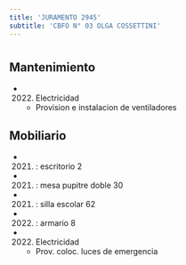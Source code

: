 ```yaml
---
title: 'JURAMENTO 2945'
subtitle: 'CBFO N° 03 OLGA COSSETTINI'
---
```


#


## Mantenimiento

*  (2022) Electricidad 
    + Provision e instalacion de ventiladores


## Mobiliario

*  (2021) : escritorio 2 

*  (2021) : mesa pupitre doble 30 

*  (2021) : silla escolar 62 

*  (2022) : armario 8 




*  (2022) Electricidad 
    + Prov. coloc. luces de emergencia



